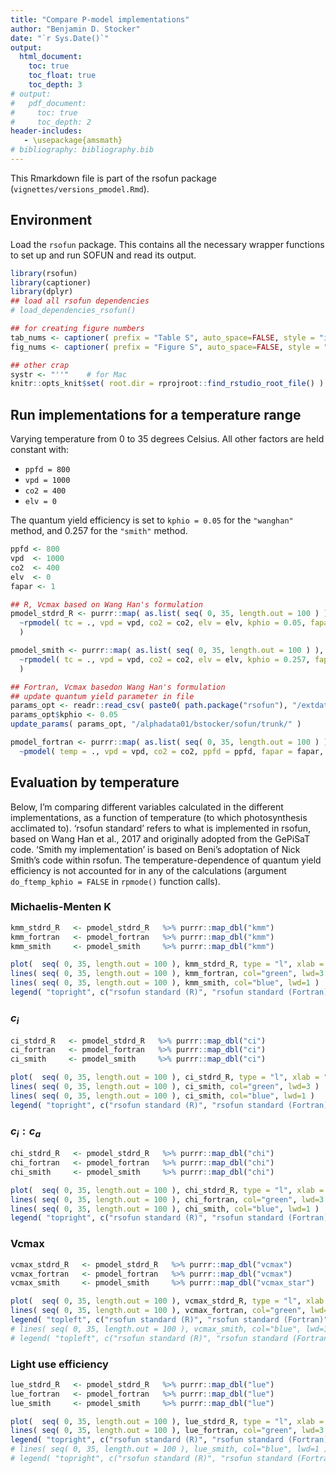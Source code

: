 ```yaml
---
title: "Compare P-model implementations"
author: "Benjamin D. Stocker"
date: "`r Sys.Date()`"
output:
  html_document:
    toc: true
    toc_float: true
    toc_depth: 3
# output:
#   pdf_document:
#     toc: true
#     toc_depth: 2
header-includes:
   - \usepackage{amsmath}
# bibliography: bibliography.bib
---
```


This Rmarkdown file is part of the rsofun package (`vignettes/versions_pmodel.Rmd`).

## Environment

Load the `rsofun` package. This contains all the necessary wrapper functions to set up and run SOFUN and read its output. 
```r
library(rsofun)
library(captioner)
library(dplyr)
## load all rsofun dependencies
# load_dependencies_rsofun()

## for creating figure numbers
tab_nums <- captioner( prefix = "Table S", auto_space=FALSE, style = "i" )
fig_nums <- captioner( prefix = "Figure S", auto_space=FALSE, style = "i" )

## other crap
systr <- "''"    # for Mac
knitr::opts_knit$set( root.dir = rprojroot::find_rstudio_root_file() ) # does not work properly
```

## Run implementations for a temperature range

Varying temperature from 0 to 35 degrees Celsius. All other factors are held constant with:

- `ppfd = 800`
- `vpd = 1000`
- `co2 = 400`
- `elv = 0`

The quantum yield efficiency is set to `kphio = 0.05` for the `"wanghan"` method, and 0.257 for the `"smith"` method.

```r
ppfd <- 800
vpd  <- 1000
co2  <- 400
elv  <- 0
fapar <- 1

## R, Vcmax based on Wang Han's formulation
pmodel_stdrd_R <- purrr::map( as.list( seq( 0, 35, length.out = 100 ) ), 
  ~rpmodel( tc = ., vpd = vpd, co2 = co2, elv = elv, kphio = 0.05, fapar = fapar, ppfd = ppfd, method_optci="prentice14", method_jmaxlim = "wang17", do_ftemp_kphio = FALSE ) 
  )

pmodel_smith <- purrr::map( as.list( seq( 0, 35, length.out = 100 ) ), 
  ~rpmodel( tc = ., vpd = vpd, co2 = co2, elv = elv, kphio = 0.257, fapar = fapar, ppfd = ppfd, method_optci="prentice14", method_jmaxlim = "smith19", do_ftemp_kphio = FALSE ) 
  )

## Fortran, Vcmax basedon Wang Han's formulation
## update quantum yield parameter in file
params_opt <- readr::read_csv( paste0( path.package("rsofun"), "/extdata/params_opt_kphio_soilm_global.csv" ) )
params_opt$kphio <- 0.05 
update_params( params_opt, "/alphadata01/bstocker/sofun/trunk/" )

pmodel_fortran <- purrr::map( as.list( seq( 0, 35, length.out = 100 ) ), 
  ~pmodel( temp = ., vpd = vpd, co2 = co2, ppfd = ppfd, fapar = fapar, elv = elv, implementation = "fortran", sofundir = "/alphadata01/bstocker/sofun/trunk/" ) )
```

## Evaluation by temperature

Below, I'm comparing different variables calculated in the different implementations, as a function of temperature (to which photosynthesis acclimated to). 'rsofun standard' refers to what is implemented in rsofun, based on Wang Han et al., 2017 and originally adopted from the GePiSaT code. 'Smith my implementation' is based on Beni's adoptation of Nick Smith's code within rsofun. The temperature-dependence of quantum yield efficiency is not accounted for in any of the calculations (argument `do_ftemp_kphio = FALSE` in `rpmode()` function calls).

### Michaelis-Menten K

```r
kmm_stdrd_R   <- pmodel_stdrd_R   %>% purrr::map_dbl("kmm")
kmm_fortran   <- pmodel_fortran   %>% purrr::map_dbl("kmm")
kmm_smith     <- pmodel_smith     %>% purrr::map_dbl("kmm")

plot(  seq( 0, 35, length.out = 100 ), kmm_stdrd_R, type = "l", xlab = "Temperature (deg C)", ylab = "Michaelis-Menten K", lwd=6 )
lines( seq( 0, 35, length.out = 100 ), kmm_fortran, col="green", lwd=3 )
lines( seq( 0, 35, length.out = 100 ), kmm_smith, col="blue", lwd=1 )
legend( "topright", c("rsofun standard (R)", "rsofun standard (Fortran)", "Smith my implementation"), lty = 1, col = c("black", "green", "blue" ), lwd=c(6,3,1), bty = "n")
```

### $c_i$

```r
ci_stdrd_R   <- pmodel_stdrd_R   %>% purrr::map_dbl("ci")
ci_fortran   <- pmodel_fortran   %>% purrr::map_dbl("ci")
ci_smith     <- pmodel_smith     %>% purrr::map_dbl("ci")

plot(  seq( 0, 35, length.out = 100 ), ci_stdrd_R, type = "l", xlab = "Temperature (deg C)", ylab = "ci", lwd=6 )
lines( seq( 0, 35, length.out = 100 ), ci_smith, col="green", lwd=3 )
lines( seq( 0, 35, length.out = 100 ), ci_smith, col="blue", lwd=1 )
legend( "topright", c("rsofun standard (R)", "rsofun standard (Fortran)", "Smith my implementation"), lty = 1, col = c("black", "green", "blue" ), lwd=c(6,3,1), bty = "n")
```

### $c_i:c_a$

```r
chi_stdrd_R   <- pmodel_stdrd_R   %>% purrr::map_dbl("chi")
chi_fortran   <- pmodel_fortran   %>% purrr::map_dbl("chi")
chi_smith     <- pmodel_smith     %>% purrr::map_dbl("chi")

plot(  seq( 0, 35, length.out = 100 ), chi_stdrd_R, type = "l", xlab = "Temperature (deg C)", ylab = "ci:ca", lwd=6 )
lines( seq( 0, 35, length.out = 100 ), chi_fortran, col="green", lwd=3 )
lines( seq( 0, 35, length.out = 100 ), chi_smith, col="blue", lwd=1 )
legend( "topright", c("rsofun standard (R)", "rsofun standard (Fortran)", "Smith my implementation"), lty = 1, col = c("black", "green", "blue"), lwd=c(6,3,1), bty = "n")
```

### Vcmax

```r
vcmax_stdrd_R   <- pmodel_stdrd_R   %>% purrr::map_dbl("vcmax")
vcmax_fortran   <- pmodel_fortran   %>% purrr::map_dbl("vcmax")
vcmax_smith     <- pmodel_smith     %>% purrr::map_dbl("vcmax_star")

plot(  seq( 0, 35, length.out = 100 ), vcmax_stdrd_R, type = "l", xlab = "Temperature (deg C)", ylab = "Vcmax", lwd=6, ylim=c(0,max(vcmax_stdrd_R)) )
lines( seq( 0, 35, length.out = 100 ), vcmax_fortran, col="green", lwd=3 )
legend( "topleft", c("rsofun standard (R)", "rsofun standard (Fortran)"), lty = 1, col = c("black", "green"), lwd=c(6,3), bty = "n" )
# lines( seq( 0, 35, length.out = 100 ), vcmax_smith, col="blue", lwd=1 )
# legend( "topleft", c("rsofun standard (R)", "rsofun standard (Fortran)", "Smith my implementation"), lty = 1, col = c("black", "green", "blue"), lwd=c(6,3,1), bty = "n" )
```


### Light use efficiency

```r
lue_stdrd_R   <- pmodel_stdrd_R   %>% purrr::map_dbl("lue")
lue_fortran   <- pmodel_fortran   %>% purrr::map_dbl("lue")
lue_smith     <- pmodel_smith     %>% purrr::map_dbl("lue")

plot(  seq( 0, 35, length.out = 100 ), lue_stdrd_R, type = "l", xlab = "Temperature (deg C)", ylab = "lue", lwd=6, ylim=c(0,max(lue_smith)) )
lines( seq( 0, 35, length.out = 100 ), lue_fortran, col="green", lwd=3 )
legend( "topright", c("rsofun standard (R)", "rsofun standard (Fortran)"), lty = 1, col = c("black", "green"), lwd=c(6,3), bty = "n")
# lines( seq( 0, 35, length.out = 100 ), lue_smith, col="blue", lwd=1 )
# legend( "topright", c("rsofun standard (R)", "rsofun standard (Fortran)", "Smith my implementation"), lty = 1, col = c("black", "green", "blue"), lwd=c(6,3,1), bty = "n")
```


